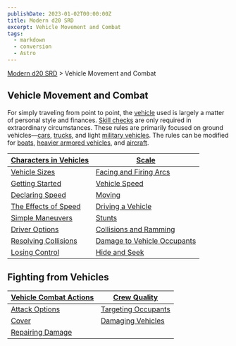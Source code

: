 ```yaml
---
publishDate: 2023-01-02T00:00:00Z
title: Modern d20 SRD
excerpt: Vehicle Movement and Combat
tags:
  - markdown
  - conversion
  - Astro
---
```


[Modern d20 SRD](/#modernD20) > Vehicle Movement and Combat

## Vehicle Movement and Combat

For simply traveling from point to point, the [vehicle](modern-d20-srd-equipment-equipment-vehicles) used is largely a matter of personal style and
finances. [Skill checks](modern-d20-srd-skills-skill-basics) are only required
in extraordinary circumstances. These rules are primarily focused on ground
vehicles—[cars](modern-d20-srd-equipment-civilian-cars),
[trucks](modern-d20-srd-equipment-civilian-trucks), and light [military vehicles](modern-d20-srd-equipment-military-vehicles). The rules can be
modified for [boats](modern-d20-srd-equipment-civilian-water-vehicles),
[heavier armored vehicles](modern-d20-srd-equipment-military-vehicles), and
[aircraft](modern-d20-srd-equipment-civilian-aircraft).

| [Characters in Vehicles](modern-d20-srd-vehicle-movement-and-combat-characters-in-vehicles) | [Scale](modern-d20-srd-vehicle-movement-and-combat-scale) |
|---|---|
| [Vehicle Sizes](modern-d20-srd-vehicle-movement-and-combat-vehicle-sizes) | [Facing and Firing Arcs](modern-d20-srd-vehicle-movement-and-combat-facing-firing-arcs) |
| [Getting Started](modern-d20-srd-vehicle-movement-and-combat-getting-started) | [Vehicle Speed](modern-d20-srd-vehicle-movement-and-combat-vehicle-speed) |
| [Declaring Speed](modern-d20-srd-vehicle-movement-and-combat-declaring-speed) | [Moving](modern-d20-srd-vehicle-movement-and-combat-moving) |
| [The Effects of Speed](modern-d20-srd-vehicle-movement-and-combat-effects-of-speed) | [Driving a Vehicle](modern-d20-srd-vehicle-movement-and-combat-driving-a-vehicle) |
| [Simple Maneuvers](modern-d20-srd-vehicle-movement-and-combat-simple-maneuvers) | [Stunts](modern-d20-srd-vehicle-movement-and-combat-stunts) |
| [Driver Options](modern-d20-srd-vehicle-movement-and-combat-driver-options) | [Collisions and Ramming](modern-d20-srd-vehicle-movement-and-combat-collisions-ramming) |
| [Resolving Collisions](modern-d20-srd-vehicle-movement-and-combat-resolving-collisions) | [Damage to Vehicle Occupants](modern-d20-srd-vehicle-movement-and-combat-damage-to-vehicle-occupants) |
| [Losing Control](modern-d20-srd-vehicle-movement-and-combat-losing-control) | [Hide and Seek](modern-d20-srd-vehicle-movement-and-combat-hide-seek) |

## Fighting from Vehicles

| [Vehicle Combat Actions](modern-d20-srd-vehicle-movement-and-combat-vehicle-combat-actions) | [Crew Quality](modern-d20-srd-vehicle-movement-and-combat-crew-quality) |
|---------------------------------------------------------|-----------------------------------------|
| [Attack Options](modern-d20-srd-vehicle-movement-and-combat-attack-options) | [Targeting Occupants](modern-d20-srd-vehicle-movement-and-combat-targeting-occupants) |
| [Cover](modern-d20-srd-vehicle-movement-and-combat-cover) | [Damaging Vehicles](modern-d20-srd-vehicle-movement-and-combat-damaging-vehicles) |
| [Repairing Damage](modern-d20-srd-vehicle-movement-and-combat-repairing-damage) | |
